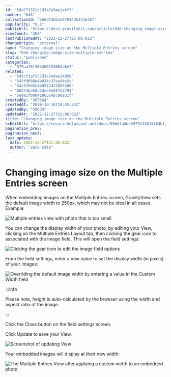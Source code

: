 ```yaml
---
id: "5da773552c7d3a7e9ae2a0f7"
number: "646"
collectionId: "566dfabbc6979143615564bf"
popularity: "0.1"
publicUrl: "https://docs.gravitykit.com/article/646-changing-image-size-multiple-entries"
viewCount: "368"
lastPublishedAt: "2022-12-27T21:06:02Z"
changeOrigin: "external"
name: "Changing image size on the Multiple Entries screen"
slug: "646-changing-image-size-multiple-entries"
status: "published"
categories: 
  - "579aa76f903360293603a8e7"
related: 
  - "5d9cf1af2c7d3a7e9ae24050"
  - "54ffd868e4b034c37ea94e3c"
  - "54c67bb5e4b0512429885508"
  - "6037dba50a2dae5b58fb3793"
  - "5e9a1f8904286364bc98931f"
createdBy: "365564"
createdAt: "2019-10-16T19:45:25Z"
updatedBy: "59634"
updatedAt: "2022-12-27T21:06:02Z"
title: "Changing image size on the Multiple Entries screen"
hsEditUrl: "https://secure.helpscout.net/docs/566dfabbc6979143615564bf/article/5da773552c7d3a7e9ae2a0f7"
pagination_prev: 
pagination_next: 
last_update:
  date: 2022-12-27T21:06:02Z
  author: "Zack Katz"
---
```


# Changing image size on the Multiple Entries screen

When embedding images on the Multiple Entries screen, GravityView sets the default image width to 250px, which may not be ideal in all cases. Example:

![Multiple entries view with photo that is too small](https://i.gravitykit.com/ARlDRB+)

You can change the display width of your photo, by editing your View, clicking on the Multiple Entries Layout tab, then clicking the gear icon to associated with the image field. This will open the field settings:

![Clicking the gear icon to edit the image field options](https://i.gravitykit.com/QhcOsH+)

From the field settings, enter a new value to set the display width (in pixels) of your images:

![Overriding the default image width by entering a value in the Custom Width field](https://i.gravitykit.com/dKGPPG+)


:::info

Please note, height is auto-calculated by the browser using the width and aspect ratio of the image.

:::

  Click the Close button on the field settings screen.

Click Update to save your View.

![Screenshot of updating View](https://i.gravitykit.com/IQg0ZU+)

Your embedded images will display at their new width:

![The Multiple Entries View after applying a custom width to an embedded photo](https://i.gravitykit.com/jI4cuP+)
